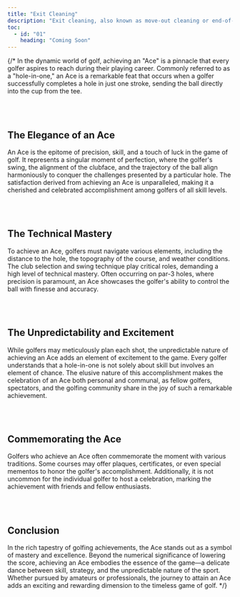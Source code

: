 ```yaml
---
title: "Exit Cleaning"
description: "Exit cleaning, also known as move-out cleaning or end-of-lease cleaning, refers to the thorough cleaning of a property or rental unit when a tenant or occupant is moving out. It is typically performed to ensure that the property is left in a clean and tidy condition, meeting the standards required by landlords, property managers, or leasing agreements. Exit cleaning is important for tenants to receive their security deposit back and for landlords to prepare the property for new occupants."
toc:
  - id: "01"
    heading: "Coming Soon"
---
```

{/* 
In the dynamic world of golf, achieving an "Ace" is a pinnacle that every golfer aspires to reach during their playing career. Commonly referred to as a "hole-in-one," an Ace is a remarkable feat that occurs when a golfer successfully completes a hole in just one stroke, sending the ball directly into the cup from the tee.

<br />
<br />

## The Elegance of an Ace

An Ace is the epitome of precision, skill, and a touch of luck in the game of golf. It represents a singular moment of perfection, where the golfer's swing, the alignment of the clubface, and the trajectory of the ball align harmoniously to conquer the challenges presented by a particular hole. The satisfaction derived from achieving an Ace is unparalleled, making it a
cherished and celebrated accomplishment among golfers of all skill levels.

<br />
<br />

## The Technical Mastery

To achieve an Ace, golfers must navigate various elements, including the distance to the hole, the topography of the course, and weather conditions. The club selection and swing technique play critical roles, demanding a high level of technical mastery. Often occurring on par-3 holes, where precision is paramount, an Ace showcases the golfer's ability to control the ball with finesse and accuracy.

<br />
<br />

## The Unpredictability and Excitement

While golfers may meticulously plan each shot, the unpredictable nature of achieving an Ace adds an element of excitement to the game. Every golfer understands that a hole-in-one is not solely about skill but involves an element of chance. The elusive nature of this accomplishment makes the celebration of an Ace both personal and communal, as fellow golfers, spectators, and the golfing community share in the joy of such a remarkable achievement.

<br />
<br />

## Commemorating the Ace

Golfers who achieve an Ace often commemorate the moment with various traditions. Some courses may offer plaques, certificates, or even special mementos to honor the golfer's accomplishment. Additionally, it is not uncommon for the individual golfer to host a celebration, marking the achievement with friends and fellow enthusiasts.

<br />
<br />

## Conclusion

In the rich tapestry of golfing achievements, the Ace stands out as a symbol of mastery and excellence. Beyond the numerical significance of lowering the score, achieving an Ace embodies the essence of the game—a delicate dance between skill, strategy, and the unpredictable nature of the sport. Whether pursued by amateurs or professionals, the journey to attain an Ace adds an exciting and rewarding dimension to the timeless game of golf. */}
